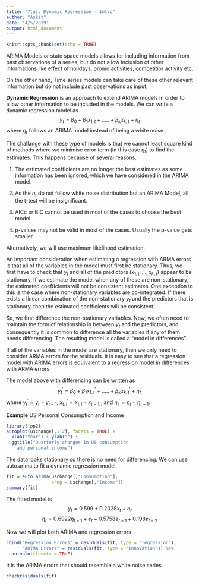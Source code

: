 ```yaml
---
title: "7(a). Dynamic Regression - Intro"
author: "Ankit"
date: "4/5/2019"
output: html_document
---
```


```r
knitr::opts_chunk$set(echo = TRUE)
```

ARIMA Models or state space models allows for including information from past observations of a series, but do not allow inclusion of other informations like effect of hoildays, promo activities, competitior activity etc. 

On the other hand, Time series models can take care of these other relevant information but do not include past observations as input.

**Dynamic Regression** is an approach to extend ARIMA models in order to allow other information to be included in the models.
We can write a dynamic regression model as 
$$y_t = \beta_0 + \beta_1 x_{1,t} +.....+ \beta_kx_{k,t} + \eta_t$$
where $\eta_t$ follows an ARIMA model instead of being a white noise.

The challange with these type of models is that we cannot least square kind of methods where we minimise error term (in this case $\eta_t$) to find the estimates. This happens because of several reasons.

1. The estimated coefficients are no longer the best estimates as some information has been ignored, which we have considered in the ARIMA model.

2. As the $\eta_t$ do not follow white noise distribution but an ARIMA Model, all the t-test will be insignificant.

3. AICc or BIC cannot be used in most of the cases to choose the best model.

4. p-values may not be valid in most of the cases. Usually the p-value gets smaller.

Alternatively, we will use maximum likelihood estimation.

An important consideration when estimating a regression with ARMA errors is that all of the variables in the model must first be stationary. Thus, we first have to check that $y_t$ and all of the predictors $(x_{1,t},…, x_{k,t})$ appear to be stationary. If we estimate the model when any of these are non-stationary, the estimated coefficients will not be consistent estimates.  One exception to this is the case where non-stationary variables are co-integrated. If there exists a linear combination of the non-stationary $y_t$ and the predictors that is stationary, then the estimated coefficients will be consistent.

So, we first difference the non-stationary variables. Now, we often need to maintain the form of relationship in between $y_t$ and the predictors, and consequently it is common to difference all the variables if any of them needs differencing. The resulting model is called a "model in differences". 

If all of the variables in the model are stationary, then we only need to consider ARMA errors for the residuals. It is easy to see that a regression model with ARIMA errors is equivalent to a regression model in differences with ARMA errors.

The model above with differencing can be written as
$$y_{t}^{'} = \beta_0 + \beta_1 x_{1,t}^{'} +.....+ \beta_kx_{k,t}^{'} + \eta_{t}^{'}$$
where $y_{t}^{'} =  y_{t} - y_{t-1}$, $x_{t,i}^{'} =  x_{t,i} - x_{t-1,i}$ and $\eta_{t}^{'} = \eta_t - \eta_{t-1}$.

**Example**
US Personal Consumption and Income
```r
library(fpp2)
autoplot(uschange[,1:2], facets = TRUE) +
  xlab("Year") + ylab("") +
  ggtitle("Quarterly changes in US consumption
    and personal income")
```

The data looks stationary so there is no need for differencing. We can use auto.arima to fit a dynamic regression model.
```r
fit = auto.arima(uschange[,"Consumption"],
                 xreg = uschange[,"Income"])
summary(fit)
```
The fitted model is 
$$y_t = 0.599 + 0.2028x_t + \eta_t$$
$$\eta_t = 0.6922\eta_{t-1} + e_t - 0.5758 e_{t-1} + 0.198 e_{t-2}$$

Now we will plot both ARIMA and regression errors
```r
cbind("Regression Errors" = residuals(fit, type = "regression"),
      "ARIMA Errors" = residuals(fit, type = "innovation")) %>% 
  autoplot(facets = TRUE)
```

It is the ARIMA errors that should resemble a white noise series.
```r
checkresiduals(fit)
```

